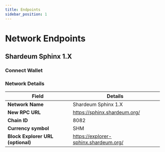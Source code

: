 ```yaml
---
title: Endpoints
sidebar_position: 1
---
```


# Network Endpoints

## Shardeum Sphinx 1.X

### Connect Wallet


<NetworkButton1/>

### Network Details

| **Field**                         	| **Details**               	
|-----------------------------------	|----------------------------
| **Network Name**                  	| Shardeum Sphinx 1.X
| **New RPC URL**                   	| https://sphinx.shardeum.org/                    
| **Chain ID**                      	| 8082                        	
| **Currency symbol**    	| SHM                       	
| **Block Explorer URL (optional)** 	| https://explorer-sphinx.shardeum.org/



